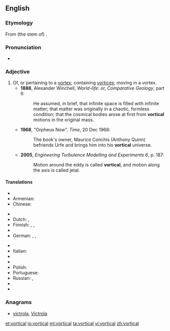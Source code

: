 {{was wotd|2011|July|7}}
==English==
===Etymology===
From (the stem of) {{etyl|la|en}} {{term|vortex|lang=la}} {{suffix||al}}.

===Pronunciation===
*{{a|UK}} {{IPA|/ˈvɔːtɪk(ə)l/}}

===Adjective===
{{en-adj}}

# Of, or pertaining to a [[vortex]]; containing [[vortices]]; moving in a vortex. {{defdate|from 17th c.}}
#*'''1888''', Alexander Winchell, ''World-life: or, Comparative Geology'', part II:
#*:He assumed, in brief, that infinite space is filled with infinite matter; that matter was originally in a chaotic, formless condition; that the cosmical bodies arose at first from '''vortical''' motions in the original mass.
#*'''1968''', "Orpheus Now", ''Time'', 20 Dec 1968:
#*:The book's owner, Maurice Conchis (Anthony Quinn) befriends Urfe and brings him into his '''vortical''' universe.
#*'''2005''', ''Engineering Turbulence Modelling and Experiments 6'', p. 187:
#*:Motion around the eddy is called '''vortical''', and motion along the axis is called jetal.

====Translations====
{{trans-top|pertaining to a vortex}}
* {{trreq|ar}}
* Armenian: {{t|hy|մրրկային|sc=Armn}}
* Chinese:
*: {{trreq|cmn}}
* {{trreq|cs}}
* Dutch: {{t+|nl|wervelend}}, {{t|nl|dwarrelend als een draaikolk}} 
* Finnish: {{t|fi|pyörremäinen}}, {{t|fi|pyörteinen}}, {{t|fi|pyörteikäs}}
* {{trreq|fr}}
* German: {{t+|de|kreisend}}, {{t|de|wirbelartig}}, {{t|de|wirbelnd}} 
{{trans-mid}}
* {{trreq|hi}}
* Italian: {{t|it|vorticoso}}
* {{trreq|ja}}
* {{trreq|ko}}
* Polish: {{t|pl|wirowy|m}}
* Portuguese: {{t+|pt|vortiginoso}}
* Russian: {{t+|ru|вихревой}}, {{t+|ru|вращательный|sc=Cyrl}}
* {{trreq|es}}
* {{trreq|vi}}
{{trans-bottom}}

===Anagrams===
* [[victrola#English|victrola]], [[Victrola#English|Victrola]]

[[et:vortical]]
[[io:vortical]]
[[ml:vortical]]
[[ta:vortical]]
[[vi:vortical]]
[[zh:vortical]]